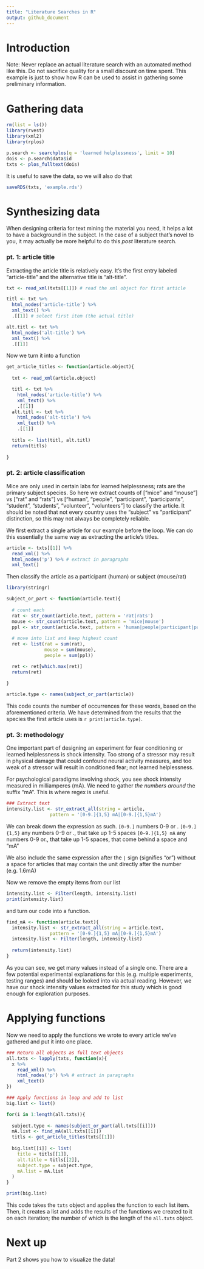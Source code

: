 ```yaml
---
title: "Literature Searches in R"
output: github_document
---
```


# Introduction

Note: Never replace an actual literature search with an automated method like this. Do not sacrifice quality for a small discount on time spent. This example is just to show how R can be used to assist in gathering some preliminary information.

# Gathering data

```r
rm(list = ls())
library(rvest)
library(xml2)
library(rplos)

p.search <- searchplos(q = 'learned helplessness', limit = 10)
dois <- p.search$data$id
txts <- plos_fulltext(dois)
```

It is useful to save the data, so we will also do that

```r
saveRDS(txts, 'example.rds')
```

# Synthesizing data

When designing criteria for text mining the material you need, it helps a lot to have a background in the subject. In the case of a subject that's novel to you, it may actually be more helpful to do this <i>post</i> literature search.

### pt. 1: article title

Extracting the article title is relatively easy. It's the first entry labeled "article-title" and the alternative title is "alt-title". 

```r
txt <- read_xml(txts[[1]]) # read the xml object for first article

titl <- txt %>%
  html_nodes('article-title') %>% 
  xml_text() %>%
  .[[1]] # select first item (the actual title)

alt.titl <- txt %>%
  html_nodes('alt-title') %>% 
  xml_text() %>%
  .[[1]]
```

Now we turn it into a function

```r
get_article_titles <- function(article.object){
  
  txt <- read_xml(article.object)

  titl <- txt %>%
    html_nodes('article-title') %>% 
    xml_text() %>%
    .[[1]] 
  alt.titl <- txt %>%
    html_nodes('alt-title') %>% 
    xml_text() %>%
    .[[1]] 
  
  titls <- list(titl, alt.titl)
  return(titls)
  
}
```

### pt. 2: article classification

Mice are only used in certain labs for learned helplessness; rats are the primary subject species. So here we extract counts of ["mice" and "mouse"] vs ["rat" and "rats"] vs ["human", "people", "participant", "participants", "student", "students", "volunteer", "volunteers"] to classify the article. It should be noted that not every country uses the "subject" vs "participant" distinction, so this may not always be completely reliable.

We first extract a single article for our example before the loop. We can do this essentially the same way as extracting the article's titles.

```r
article <- txts[[1]] %>%
  read_xml() %>%
  html_nodes('p') %>% # extract in paragraphs
  xml_text()
```

Then classify the article as a participant (human) or subject (mouse/rat)

```r
library(stringr)

subject_or_part <- function(article.text){
  
  # count each
  rat <- str_count(article.text, pattern = 'rat|rats')
  mouse <- str_count(article.text, pattern = 'mice|mouse')
  ppl <- str_count(article.text, pattern = 'human|people|participant|participants|student|students|volunteer|volunteers')
  
  # move into list and keep highest count
  ret <- list(rat = sum(rat), 
              mouse = sum(mouse), 
              people = sum(ppl))

  ret <- ret[which.max(ret)]
  return(ret)
  
}

article.type <- names(subject_or_part(article))
```

This code counts the number of occurrences for these words, based on the aforementioned criteria. We have determined from the results that the species the first article uses is `r print(article.type)`.

### pt. 3: methodology

One important part of designing an experiment for fear conditioning or learned helplessness is shock intensity. Too strong of a stressor may result in physical damage that could confound neural activity measures, and too weak of a stressor will result in conditioned fear; not learned helplessness.

For psychological paradigms involving shock, you see shock intensity measured in milliamperes (mA). We need to gather <i>the numbers around</i> the suffix "mA". This is where regex is useful.

```r
### Extract text
intensity.list <- str_extract_all(string = article, 
                pattern = '[0-9.]{1,5} mA|[0-9.]{1,5}mA')
```

We can break down the expression as such.
`[0-9.]` numbers 0-9 or .
`[0-9.]{1,5}` any numbers 0-9 or ., that take up 1-5 spaces
`[0-9.]{1,5} mA` any numbers 0-9 or., that take up 1-5 spaces, that come behind a space and "mA"

We also include the same expression after the `|` sign (signifies "or") without a space for articles that may contain the unit directly after the number (e.g. 1.6mA)

Now we remove the empty items from our list 

```r
intensity.list <- Filter(length, intensity.list)
print(intensity.list)
```

and turn our code into a function.

```r
find_mA <- function(article.text){
  intensity.list <- str_extract_all(string = article.text, 
                pattern = '[0-9.]{1,5} mA|[0-9.]{1,5}mA')
  intensity.list <- Filter(length, intensity.list)
  
  return(intensity.list)
}
```

As you can see, we get many values instead of a single one. There are a few potential experimental explanations for this (e.g. multiple experiments, testing ranges) and should be looked into via actual reading. However, we have our shock intensity values extracted for this study which is good enough for exploration purposes.

# Applying functions

Now we need to apply the functions we wrote to every article we've gathered and put it into one place.

```r
### Return all objects as full text objects
all.txts <- lapply(txts, function(x){ 
  x %>%
    read_xml() %>%
    html_nodes('p') %>% # extract in paragraphs
    xml_text()
})

### Apply functions in loop and add to list
big.list <- list()

for(i in 1:length(all.txts)){
  
  subject.type <- names(subject_or_part(all.txts[[i]]))
  mA.list <- find_mA(all.txts[[i]])
  titls <- get_article_titles(txts[[1]])
  
  big.list[[i]] <- list(
    title = titls[[1]],
    alt.title = titls[[2]],
    subject.type = subject.type,
    mA.list = mA.list
  )
}

print(big.list)
```

This code takes the `txts` object and applies the function to each list item. Then, it creates a list and adds the results of the functions we created to it on each iteration; the number of which is the length of the `all.txts` object.

# Next up

Part 2 shows you how to visualize the data!
